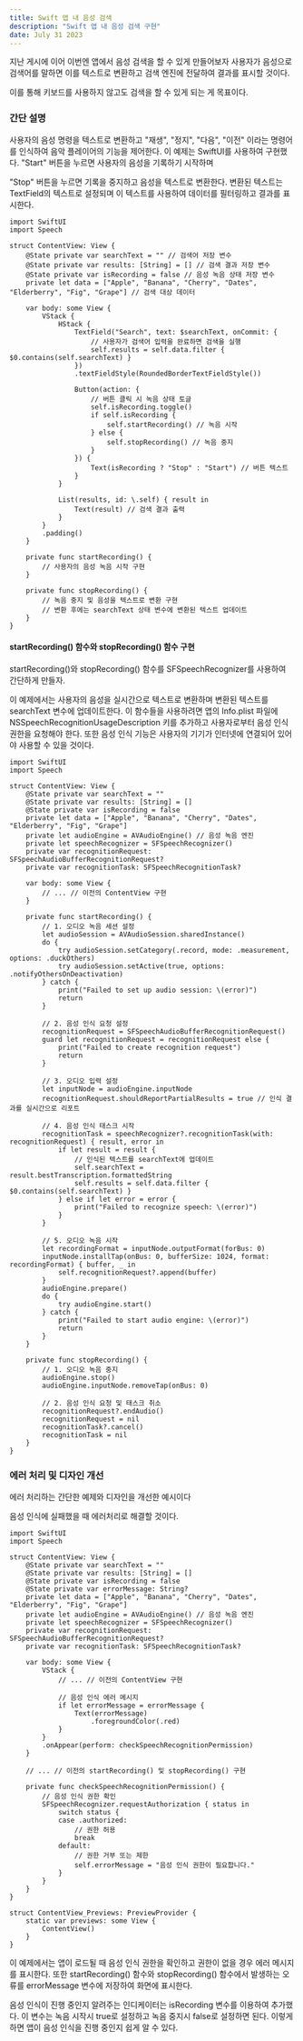 ```yaml
---
title: Swift 앱 내 음성 검색
description: "Swift 앱 내 음성 검색 구현"
date: July 31 2023
---
```

지난 게시에 이어 이번엔 앱에서 음성 검색을 할 수 있게 만들어보자
사용자가 음성으로 검색어를 말하면 이를 텍스트로 변환하고 검색 엔진에 전달하여 결과를 표시할 것이다. 

이를 통해 키보드를 사용하지 않고도 검색을 할 수 있게 되는 게 목표이다.

### 간단 설명

사용자의 음성 명령을 텍스트로 변환하고 "재생", "정지", "다음", "이전" 이라는 명령어를 인식하여 음악 플레이어의 기능을 제어한다.
이 예제는 SwiftUI를 사용하여 구현했다. 
"Start" 버튼을 누르면 사용자의 음성을 기록하기 시작하며

 "Stop" 버튼을 누르면 기록을 중지하고 음성을 텍스트로 변환한다.
  변환된 텍스트는 TextField의 텍스트로 설정되며 이 텍스트를 사용하여 데이터를 필터링하고 결과를 표시한다.
```
import SwiftUI
import Speech

struct ContentView: View {
    @State private var searchText = "" // 검색어 저장 변수
    @State private var results: [String] = [] // 검색 결과 저장 변수
    @State private var isRecording = false // 음성 녹음 상태 저장 변수
    private let data = ["Apple", "Banana", "Cherry", "Dates", "Elderberry", "Fig", "Grape"] // 검색 대상 데이터

    var body: some View {
        VStack {
            HStack {
                TextField("Search", text: $searchText, onCommit: {
                    // 사용자가 검색어 입력을 완료하면 검색을 실행
                    self.results = self.data.filter { $0.contains(self.searchText) }
                })
                .textFieldStyle(RoundedBorderTextFieldStyle())

                Button(action: {
                    // 버튼 클릭 시 녹음 상태 토글
                    self.isRecording.toggle()
                    if self.isRecording {
                        self.startRecording() // 녹음 시작
                    } else {
                        self.stopRecording() // 녹음 중지
                    }
                }) {
                    Text(isRecording ? "Stop" : "Start") // 버튼 텍스트
                }
            }
            
            List(results, id: \.self) { result in
                Text(result) // 검색 결과 출력
            }
        }
        .padding()
    }

    private func startRecording() {
        // 사용자의 음성 녹음 시작 구현
    }

    private func stopRecording() {
        // 녹음 중지 및 음성을 텍스트로 변환 구현
        // 변환 후에는 searchText 상태 변수에 변환된 텍스트 업데이트
    }
}

```

#### startRecording() 함수와 stopRecording() 함수 구현

startRecording()와 stopRecording() 함수를 SFSpeechRecognizer를 사용하여 간단하게 만들자.

이 예제에서는 사용자의 음성을 실시간으로 텍스트로 변환하며 변환된 텍스트를 searchText 변수에 업데이트한다.
이 함수들을 사용하려면 앱의 Info.plist 파일에 NSSpeechRecognitionUsageDescription 키를 추가하고 사용자로부터 음성 인식 권한을 요청해야 한다. 
또한 음성 인식 기능은 사용자의 기기가 인터넷에 연결되어 있어야 사용할 수 있을 것이다.

```
import SwiftUI
import Speech

struct ContentView: View {
    @State private var searchText = ""
    @State private var results: [String] = []
    @State private var isRecording = false
    private let data = ["Apple", "Banana", "Cherry", "Dates", "Elderberry", "Fig", "Grape"]
    private let audioEngine = AVAudioEngine() // 음성 녹음 엔진
    private let speechRecognizer = SFSpeechRecognizer()
    private var recognitionRequest: SFSpeechAudioBufferRecognitionRequest?
    private var recognitionTask: SFSpeechRecognitionTask?

    var body: some View {
        // ... // 이전의 ContentView 구현
    }

    private func startRecording() {
        // 1. 오디오 녹음 세션 설정
        let audioSession = AVAudioSession.sharedInstance()
        do {
            try audioSession.setCategory(.record, mode: .measurement, options: .duckOthers)
            try audioSession.setActive(true, options: .notifyOthersOnDeactivation)
        } catch {
            print("Failed to set up audio session: \(error)")
            return
        }

        // 2. 음성 인식 요청 설정
        recognitionRequest = SFSpeechAudioBufferRecognitionRequest()
        guard let recognitionRequest = recognitionRequest else {
            print("Failed to create recognition request")
            return
        }

        // 3. 오디오 입력 설정
        let inputNode = audioEngine.inputNode
        recognitionRequest.shouldReportPartialResults = true // 인식 결과를 실시간으로 리포트

        // 4. 음성 인식 태스크 시작
        recognitionTask = speechRecognizer?.recognitionTask(with: recognitionRequest) { result, error in
            if let result = result {
                // 인식된 텍스트를 searchText에 업데이트
                self.searchText = result.bestTranscription.formattedString
                self.results = self.data.filter { $0.contains(self.searchText) }
            } else if let error = error {
                print("Failed to recognize speech: \(error)")
            }
        }

        // 5. 오디오 녹음 시작
        let recordingFormat = inputNode.outputFormat(forBus: 0)
        inputNode.installTap(onBus: 0, bufferSize: 1024, format: recordingFormat) { buffer, _ in
            self.recognitionRequest?.append(buffer)
        }
        audioEngine.prepare()
        do {
            try audioEngine.start()
        } catch {
            print("Failed to start audio engine: \(error)")
            return
        }
    }

    private func stopRecording() {
        // 1. 오디오 녹음 중지
        audioEngine.stop()
        audioEngine.inputNode.removeTap(onBus: 0)

        // 2. 음성 인식 요청 및 태스크 취소
        recognitionRequest?.endAudio()
        recognitionRequest = nil
        recognitionTask?.cancel()
        recognitionTask = nil
    }
}

```

### 에러 처리 및 디자인 개선

에러 처리하는 간단한 예제와 디자인을 개선한 예시이다

음성 인식에 실패했을 때 에러처리로 해결할 것이다.

```
import SwiftUI
import Speech

struct ContentView: View {
    @State private var searchText = ""
    @State private var results: [String] = []
    @State private var isRecording = false
    @State private var errorMessage: String?
    private let data = ["Apple", "Banana", "Cherry", "Dates", "Elderberry", "Fig", "Grape"]
    private let audioEngine = AVAudioEngine() // 음성 녹음 엔진
    private let speechRecognizer = SFSpeechRecognizer()
    private var recognitionRequest: SFSpeechAudioBufferRecognitionRequest?
    private var recognitionTask: SFSpeechRecognitionTask?

    var body: some View {
        VStack {
            // ... // 이전의 ContentView 구현
            
            // 음성 인식 에러 메시지
            if let errorMessage = errorMessage {
                Text(errorMessage)
                    .foregroundColor(.red)
            }
        }
        .onAppear(perform: checkSpeechRecognitionPermission)
    }

    // ... // 이전의 startRecording() 및 stopRecording() 구현

    private func checkSpeechRecognitionPermission() {
        // 음성 인식 권한 확인
        SFSpeechRecognizer.requestAuthorization { status in
            switch status {
            case .authorized:
                // 권한 허용
                break
            default:
                // 권한 거부 또는 제한
                self.errorMessage = "음성 인식 권한이 필요합니다."
            }
        }
    }
}

struct ContentView_Previews: PreviewProvider {
    static var previews: some View {
        ContentView()
    }
}

```

이 예제에서는 앱이 로드될 때 음성 인식 권한을 확인하고 권한이 없을 경우 에러 메시지를 표시한다. 
또한 startRecording() 함수와 stopRecording() 함수에서 발생하는 오류를 errorMessage 변수에 저장하여 화면에 표시한다.

음성 인식이 진행 중인지 알려주는 인디케이터는 isRecording 변수를 이용하여 추가했다.
 이 변수는 녹음 시작시 true로 설정하고 녹음 중지시 false로 설정하면 된다. 
이렇게하면 앱이 음성 인식을 진행 중인지 쉽게 알 수 있다.